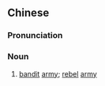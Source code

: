 {{also|贼兵}}
==Chinese==
{{zh-forms|s=贼兵}}

===Pronunciation===
{{zh-pron
|m=zéibīng
|cat=n
}}

===Noun===
{{zh-noun}}

# {{lb|zh|archaic}} [[bandit]] [[army]]; [[rebel]] [[army]]